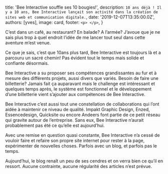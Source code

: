 
  title: 'Bee Interactive souffle ses 10 bougies!',
  description: `10 ans déjà ! Il y a 10 ans, Bee Interactive lançait son activité dans la création de sites web et communication digitale.`,
  date: '2019-12-07T13:35:00.0Z',
  authors: [yves],
  image: card,
  footer: `
    <p>
    </p>
  `,
}

C’est dans un café, au restaurant? En balade? A l’armée? J’avoue que je ne sais plus trop à quel endroit l’idée de me lancer tout seul dans cette aventure m’est venue.

<!--more-->

Ce que je sais, c’est que 10ans plus tard, Bee Interactive est toujours là et a parcouru un sacré chemin! Pas évident tout le temps mais solide et confiante désormais.

Bee Interactive a su proposer ses compétences grandissantes au fur et à mesure des différents projets, aussi divers que variés. Besoin de faire une billetterie? Jamais fait ça auparavant mais le challenge est intéressant et quelques temps après, le système est fonctionnel et le développement d’une billetterie vient s’ajouter aux compétences de Bee Interactive.

Bee Interactive c’est aussi tout une constellation de collaborations qui l’ont aidée à maintenir ce niveau de qualité. Impakt Graphic Design, Enzed, Essencedesign, Quicksite ou encore Andeers font partie de ce petit réseau qui gravite autour de l’entreprise. Sans eux, Bee Interactive n’aurait probablement pas été ce qu’elle est aujourd’hui.

Avec une remise en question quasi constante, Bee Interactive n’a cessé de vouloir faire et refaire son propre site internet pour rester à la page, expérimenter de nouvelles choses. Parfois avec un blog, et parfois pas le temps.

Aujourd’hui, le blog renaît un peu de ses cendres et on verra bien ce qu’il en ressort. Aucune contrainte, aucune régularité des articles n’est prévue.
